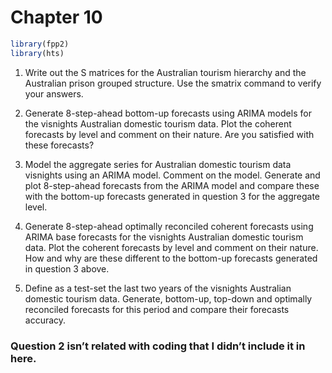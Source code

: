 # Chapter 10

```r

library(fpp2)
library(hts)

```

1. Write out the S matrices for the Australian tourism hierarchy and the Australian prison grouped structure. Use the smatrix command to verify your answers.

3. Generate 8-step-ahead bottom-up forecasts using ARIMA models for the visnights Australian domestic tourism data. Plot the coherent forecasts by level and comment on their nature. Are you satisfied with these forecasts?

4. Model the aggregate series for Australian domestic tourism data visnights using an ARIMA model. Comment on the model. Generate and plot 8-step-ahead forecasts from the ARIMA model and compare these with the bottom-up forecasts generated in question 3 for the aggregate level.

5. Generate 8-step-ahead optimally reconciled coherent forecasts using ARIMA base forecasts for the visnights Australian domestic tourism data. Plot the coherent forecasts by level and comment on their nature. How and why are these different to the bottom-up forecasts generated in question 3 above.

6. Define as a test-set the last two years of the visnights Australian domestic tourism data. Generate, bottom-up, top-down and optimally reconciled forecasts for this period and compare their forecasts accuracy.

### Question 2 isn't related with coding that I didn't include it in here.
